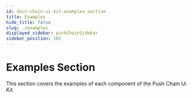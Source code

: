 ```yaml
---
id: docs-chain-ui-kit-examples-section
title: Examples
hide_title: false
slug: ./examples
displayed_sidebar: pushChainSidebar
sidebar_position: 102
---
```


<head>
  <title>Examples Section | UI Kit | Push Chain Docs</title>
</head>


<!-- Content Start -->

# Examples Section

This section covers the examples of each component of the Push Chain Ui Kit.

<br />

<DocCardList />
